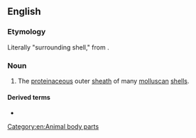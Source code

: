 ==English==

===Etymology===
Literally "surrounding shell," from {{prefix|peri|ostracum|lang=en}}.

===Noun===
{{en-noun|periostraca}}
{{wikipedia}}

# {{lb|en|malacology}} The [[proteinaceous]] outer [[sheath]] of many [[molluscan]] [[shell]]s.

====Derived terms====
* {{l|en|periostracal}}

[[Category:en:Animal body parts]]